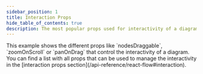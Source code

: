 ```yaml
---
sidebar_position: 1
title: Interaction Props
hide_table_of_contents: true
description: The most popular props used for interactivity of a diagram
---
```



<ExampleLayout>
This example shows the different props like `nodesDraggable`, `zoomOnScroll` or `panOnDrag` that control the interactivity of a diagram. You can find a list with all props that can be used to manage the interactivity in the [interaction props section](/api-reference/react-flow#interaction).

<ExampleViewer codePath="example-flows/Interaction" />
</ExampleLayout>

